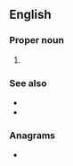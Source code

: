 ==English==
{{wikipedia|National Basketball Association}}

===Proper noun===
{{en-proper noun}}

# {{lb|en|sports}} {{initialism of|National Basketball Association|lang=en}}

===See also===
* {{l|en|FIBA}}
* {{l|en|WNBA}}

===Anagrams===
* {{anagrams|en|ABN|BAN|BNA|Ban|NAB|ban|nab}}